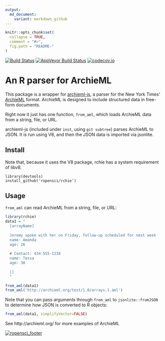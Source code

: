 ```yaml
---
output:
  md_document:
    variant: markdown_github
---
```


<!-- README.md is generated from README.Rmd. Please edit that file -->

```r
knitr::opts_chunk$set(
  collapse = TRUE,
  comment = "#>",
  fig.path = "README-"
)
```
[![Build Status](https://travis-ci.org/ropensci/rchie.svg?branch=master)](https://travis-ci.org/ropensci/rchie)
[![AppVeyor Build Status](https://ci.appveyor.com/api/projects/status/github/ropensci/rchie?branch=master&svg=true)](https://ci.appveyor.com/project/noamross/rchie)
[![codecov.io](https://codecov.io/github/ropensci/rchie/coverage.svg?branch=master)](https://codecov.io/github/ropensci/rchie?branch=master)


# An R parser for ArchieML

This package is a wrapper for [archieml-js](https://github.com/newsdev/archieml-js),
a parser for the New York Times' [ArchieML](http://archieml.org/) format.  ArchieML is designed
to include structured data in free-form documents.

Right now it just has one function, `from_aml`, which loads ArchieML data from a string, file, or URL.

archieml-js (included under `inst`, using `git subtree`) parses ArchieML to JSON.  It is run using V8, and then the JSON data is imported via jsonlite.


## Install

Note that, because it uses the V8 package, rchie has a system requirement of libv8.

```
library(devtools)
install_github('ropensci/rchie')
```

## Usage

`from_aml` can read ArchieML from a string, file, or URL:

```r
library(rchie)
data1 = "
  [arrayName]
  
  Jeremy spoke with her on Friday, follow-up scheduled for next week
  name: Amanda
  age: 26
  
  # Contact: 434-555-1234
  name: Tessa
  age: 30
  
  []
  "

from_aml(data1)          
from_aml('http://archieml.org/test/1.0/arrays.1.aml')
```

Note that you can pass arguments through `from_aml` to `jsonlite::fromJSON` to
determine how JSON is converted to R objects:

```r
from_aml(data1, simplifyVector=FALSE)
```

See http://archieml.org/ for more examples of ArchieML

[![ropensci_footer](http://ropensci.org/public_images/github_footer.png)](http://ropensci.org)

